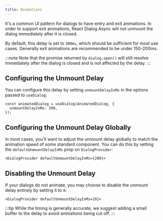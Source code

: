 ```yaml
---
title: Animations
---
```


It's a common UI pattern for dialogs to have entry and exit animations. In order to support exit animations,
React Dialog Async will not unmount the dialog immediately after it is closed.

By default, this delay is set to `300ms`, which should be sufficient for most use cases. Generally exit animations are recommended to be under 150-200ms.

:::note
Note that the promise returned by `dialog.open()` will still resolve immediately after the dialog is closed and is not affected by the delay.
:::

## Configuring the Unmount Delay

You can configure this delay by setting `unmountDelayInMs` in the options passed to `useDialog`:

```tsx {2}
const animatedDialog = useDialog(AnimatedDialog, {
  unmountDelayInMs: 200,
});
```



## Configuring the Unmount Delay Globally

In most cases, you'll want to adjust the unmount delay globally to match the animation speed of some standard component. You can do this by setting the `defaultUnmountDelayInMs` prop on `DialogProvider`:

```tsx
<DialogProvider defaultUnmountDelayInMs={200}>
```

## Disabling the Unmount Delay

If your dialogs do not animate, you may choose to disable the unmount delay entirely by setting it to `0`:

```tsx
<DialogProvider defaultUnmountDelayInMs={0}>
```

:::tip
While the timing is generally accurate, we suggest adding a small buffer to the delay to avoid animations being cut off.
:::
